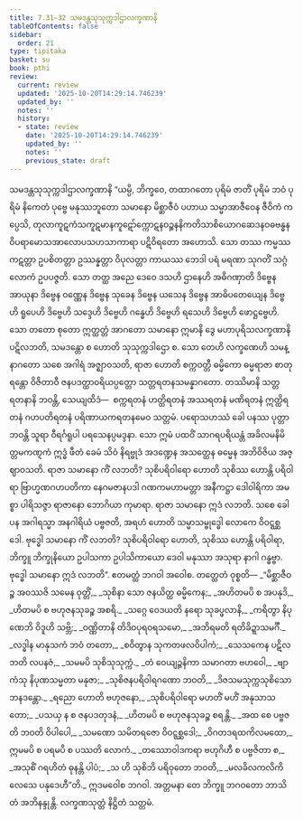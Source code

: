 ```yaml
---
title: 7.31–32 သမဒန္တသုသုက္ကဒါဌာလက္ခဏာနိ
tableOfContents: false
sidebar:
  order: 21
type: tipitaka
basket: su
book: pthi
review:
  current: review
  updated: '2025-10-20T14:29:14.746239'
  updated_by: ''
  notes: ''
  history:
  - state: review
    date: '2025-10-20T14:29:14.746239'
    updated_by: ''
    notes: ''
    previous_state: draft
---
```



<DynamicBreadcrumb />


<ReviewStatus review={frontmatter.review} showDetails={true} />

<HypothesisAnnotation frontmatter={frontmatter} />

<Paragraph number="561" type="center" book="pthi">
<Emphasis>သမဒန္တသုသုက္ကဒါဌာလက္ခဏာနိ</Emphasis>
</Paragraph>

<Division number="240" book="pthi" e="ch" v="8" p="143">

<Paragraph number="562" book="pthi">
“ယမ္ပိ, ဘိက္ခဝေ, တထာဂတော ပုရိမံ ဇာတိံ ပုရိမံ ဘဝံ ပုရိမံ နိကေတံ ပုဗ္ဗေ မနုဿဘူတော သမာနော မိစ္ဆာဇီဝံ ပဟာယ သမ္မာအာဇီဝေန ဇီဝိကံ ကပ္ပေသိ, တုလာကူဋကံသကူဋမာနကူဋော်က္ကောဋနဝဉ္စနနိကတိသာစိယောဂဆေဒနဝဓဗန္ဓနဝိပရာမောသအာလောပသဟသာကာရာ ပဋိဝိရတော အဟောသိ. သော တဿ ကမ္မဿ ကဋတ္တာ ဥပစိတတ္တာ ဥဿန္နတ္တာ ဝိပုလတ္တာ ကာယဿ ဘေဒါ ပရံ မရဏာ သုဂတိံ သဂ္ဂံ လောကံ ဥပပဇ္ဇတိ. သော တတ္ထ အညေ ဒေဝေ ဒသဟိ ဌာနေဟိ အဓိဂဏှာတိ ဒိဗ္ဗေန အာယုနာ ဒိဗ္ဗေန ဝဏ္ဏေန ဒိဗ္ဗေန သုခေန ဒိဗ္ဗေန ယသေန ဒိဗ္ဗေန အာဓိပတေယျေန ဒိဗ္ဗေဟိ ရူပေဟိ ဒိဗ္ဗေဟိ သဒ္ဒေဟိ ဒိဗ္ဗေဟိ ဂန္ဓေဟိ ဒိဗ္ဗေဟိ ရသေဟိ ဒိဗ္ဗေဟိ ဖောဋ္ဌဗ္ဗေဟိ. သော တတော စုတော ဣတ္ထတ္တံ အာဂတော သမာနော ဣမာနိ ဒွေ မဟာပုရိသလက္ခဏာနိ ပဋိလဘတိ, သမဒန္တော စ ဟောတိ သုသုက္ကဒါဌော စ.
</Paragraph>

<Paragraph number="563" book="pthi">
သော တေဟိ လက္ခဏေဟိ သမန္နာဂတော သစေ အဂါရံ အဇ္ဈာဝသတိ, ရာဇာ ဟောတိ စက္ကဝတ္တီ ဓမ္မိကော ဓမ္မရာဇာ စာတုရန္တော ဝိဇိတာဝီ ဇနပဒတ္ထာဝရိယပ္ပတ္တော သတ္တရတနသမန္နာဂတော. တဿိမာနိ သတ္တ ရတနာနိ ဘဝန္တိ, သေယျထိဒံ—  စက္ကရတနံ ဟတ္ထိရတနံ အဿရတနံ မဏိရတနံ ဣတ္ထိရတနံ ဂဟပတိရတနံ ပရိဏာယကရတနမေဝ သတ္တမံ. ပရောသဟဿံ ခေါ ပနဿ ပုတ္တာ ဘဝန္တိ သူရာ ဝီရင်္ဂရူပါ ပရသေနပ္ပမဒ္ဒနာ. သော ဣမံ ပထဝိံ သာဂရပရိယန္တံ အခိလမနိမိတ္တမကဏ္ဋကံ ဣဒ္ဓံ ဖီတံ ခေမံ သိဝံ နိရဗ္ဗုဒံ အဒဏ္ဍေန အသတ္ထေန ဓမ္မေန အဘိဝိဇိယ အဇ္ဈာဝသတိ. ရာဇာ သမာနော ကိံ လဘတိ? သုစိပရိဝါရော ဟောတိ သုစိဿ ဟောန္တိ ပရိဝါရာ ဗြာဟ္မဏဂဟပတိကာ နေဂမဇာနပဒါ ဂဏကမဟာမတ္တာ အနီကဋ္ဌာ ဒေါဝါရိကာ အမစ္စာ ပါရိသဇ္ဇာ ရာဇာနော ဘောဂိယာ ကုမာရာ. ရာဇာ သမာနော ဣဒံ လဘတိ.
</Paragraph>

<Paragraph number="564" book="pthi">
သစေ ခေါ ပန အဂါရသ္မာ အနဂါရိယံ ပဗ္ဗဇတိ, အရဟံ ဟောတိ သမ္မာသမ္ဗုဒ္ဓေါ လောကေ ဝိဝဋ္ဋစ္ဆဒေါ. ဗုဒ္ဓေါ သမာနော ကိံ လဘတိ? သုစိပရိဝါရော ဟောတိ, သုစိဿ ဟောန္တိ ပရိဝါရာ, ဘိက္ခူ ဘိက္ခုနိယော ဥပါသကာ ဥပါသိကာယော ဒေဝါ မနုဿာ အသုရာ နာဂါ ဂန္ဓဗ္ဗာ. ဗုဒ္ဓေါ သမာနော ဣဒံ လဘတိ”. ဧတမတ္ထံ ဘဂဝါ အဝေါစ.
</Paragraph>

</Division>
<Division number="241" book="pthi" e="ch" v="8" p="144">

<Paragraph number="565" book="pthi">
တတ္ထေတံ ဝုစ္စတိ—
</Paragraph>

<Paragraph number="566" type="verses" book="pthi">
_“မိစ္ဆာဇီဝဉ္စ အဝဿဇိ သမေန ဝုတ္တိံ,_  
_သုစိနာ သော ဇနယိတ္ထ ဓမ္မိကေန;_  
_အဟိတမပိ စ အပနုဒိ,_  
_ဟိတမပိ စ ဗဟုဇနသုခဉ္စ အစရိ._  

</Paragraph>

<Paragraph number="567" type="verses" book="pthi">
_သဂ္ဂေ ဝေဒယတိ နရော သုခပ္ဖလာနိ,_  
_ကရိတွာ နိပုဏေဘိ ဝိဒူဟိ သဗ္ဘိ;_  
_ဝဏ္ဏိတာနိ တိဒိဝပုရဝရသမော,_  
_အဘိရမတိ ရတိခိဍ္ဍာသမင်္ဂီ._  

</Paragraph>

<Paragraph number="568" type="verses" book="pthi">
_လဒ္ဓါန မာနုသကံ ဘဝံ တတော,_  
_စဝိတွာန သုကတဖလဝိပါကံ;_  
_သေသကေန ပဋိလဘတိ လပနဇံ,_  
_သမမပိ သုစိသုသုက္ကံ._  

</Paragraph>

<Paragraph number="569" type="verses" book="pthi">
_တံ ဝေယျဉ္ဇနိကာ သမာဂတာ ဗဟဝေါ,_  
_ဗျာကံသု နိပုဏသမ္မတာ မနုဇာ;_  
_သုစိဇနပရိဝါရဂဏော ဘဝတိ,_  
_ဒိဇသမသုက္ကသုစိသောဘနဒန္တော._  

</Paragraph>

<Paragraph number="570" type="verses" book="pthi">
_ရညော ဟောတိ ဗဟုဇနော,_  
_သုစိပရိဝါရော မဟတိံ မဟိံ အနုသာသတော;_  
_ပသယှ န စ ဇနပဒတုဒနံ,_  
_ဟိတမပိ စ ဗဟုဇနသုခဉ္စ စရန္တိ._  

</Paragraph>

<Paragraph number="571" type="verses" book="pthi">
_အထ စေ ပဗ္ဗဇတိ ဘဝတိ ဝိပါပေါ,_  
_သမဏော သမိတရဇော ဝိဝဋ္ဋစ္ဆဒေါ;_  
_ဝိဂတဒရထကိလမထော,_  
ဣမမပိ စ ပရမပိ စ ပဿတိ လောကံ._  

</Paragraph>

<Paragraph number="572" type="verses" book="pthi">
_တဿောဝါဒကရာ ဗဟုဂိဟီ စ ပဗ္ဗဇိတာ စ,_  
_အသုစိံ ဂရဟိတံ ဓုနန္တိ ပါပံ;_  
_သ ဟိ သုစိဘိ ပရိဝုတော ဘဝတိ,_  
_မလခိလကလိကိလေသေ ပနုဒေဟီ”တိ._  

</Paragraph>

<Paragraph number="573" book="pthi">
ဣဒမဝေါစ ဘဂဝါ. အတ္တမနာ တေ ဘိက္ခူ ဘဂဝတော ဘာသိတံ အဘိနန္ဒုန္တိ.

</Paragraph>
</Division>

<Paragraph number="574" type="center" book="pthi">
လက္ခဏသုတ္တံ နိဋ္ဌိတံ သတ္တမံ.
</Paragraph>